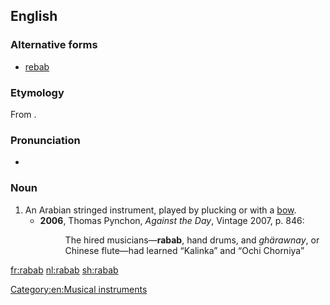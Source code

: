 {{also|rabâb}}
==English==

===Alternative forms===
* [[rebab]]

===Etymology===
From {{etyl|ar|en}} {{l|ar|رباب}}.

===Pronunciation===
* {{IPA|/ɹɪˈbæb/|lang=en}}

===Noun===
{{en-noun}}

# An Arabian stringed instrument, played by plucking or with a [[bow]].
#* '''2006''', Thomas Pynchon, ''Against the Day'', Vintage 2007, p. 846:
#*: The hired musicians—'''rabab''', hand drums, and ''ghärawnay'', or Chinese flute—had learned “Kalinka” and “Ochi Chorniya”

[[Category:en:Musical instruments]]

[[fr:rabab]]
[[nl:rabab]]
[[sh:rabab]]